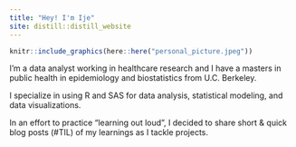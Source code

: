 ```yaml
---
title: "Hey! I'm Ije"
site: distill::distill_website
---
```


```r
knitr::include_graphics(here::here("personal_picture.jpeg"))
```


I'm a data analyst working in healthcare research and I have a masters in public health in epidemiology and biostatistics from U.C. Berkeley.  

I specialize in using R and SAS for data analysis, statistical modeling, and data visualizations. 

In an effort to practice "learning out loud", I decided to share short & quick blog posts (#TIL) of my learnings as I tackle projects. 



